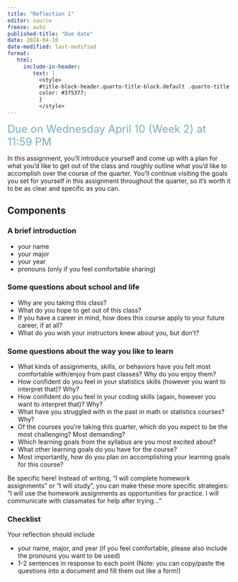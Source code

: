 ```yaml
---
title: "Reflection 1"
editor: source
freeze: auto
published-title: "Due date"
date: 2024-04-10
date-modified: last-modified
format: 
   html:
     include-in-header: 
        text: |
          <style>
          #title-block-header.quarto-title-block.default .quarto-title .title {
          color: #375377;
          }
          </style>
---
```


[Due on Wednesday April 10 (Week 2) at 11:59 PM]{style="color: #79ACBD; font-size: 24px;"}

In this assignment, you’ll introduce yourself and come up with a plan for what you’d like to get out of the class and roughly outline what you’d like to accomplish over the course of the quarter. You’ll continue visiting the goals you set for yourself in this assignment throughout the quarter, so it’s worth it to be as clear and specific as you can.  

## Components

### A brief introduction
- your name  
- your major
- your year  
- pronouns (only if you feel comfortable sharing)  

### Some questions about school and life
- Why are you taking this class?  
- What do you hope to get out of this class?  
- If you have a career in mind, how does this course apply to your future career, if at all?  
- What do you wish your instructors knew about you, but don’t?

### Some questions about the way you like to learn
- What kinds of assignments, skills, or behaviors have you felt most comfortable with/enjoy from past classes? Why do you enjoy them?  
- How confident do you feel in your statistics skills (however you want to interpret that)? Why?  
- How confident do you feel in your coding skills (again, however you want to interpret that)? Why?  
- What have you struggled with in the past in math or statistics courses? Why?  
- Of the courses you’re taking this quarter, which do you expect to be the most challenging? Most demanding?  
- Which learning goals from the syllabus are you most excited about?  
- What other learning goals do you have for the course?  
- Most importantly, how do you plan on accomplishing your learning goals for this course?

:::{.callout-note}
Be specific here! Instead of writing, “I will complete homework assignments” or “I will study”,  you can make these more specific strategies: “I will use the homework assignments as opportunities for practice. I will communicate with classmates for help after trying...”
:::

### Checklist
Your reflection should include  

- your name, major, and year (if you feel comfortable, please also include the pronouns you want to be used)  
- 1-2 sentences in response to each point (Note: you can copy/paste the questions into a document and fill them out like a form!)



